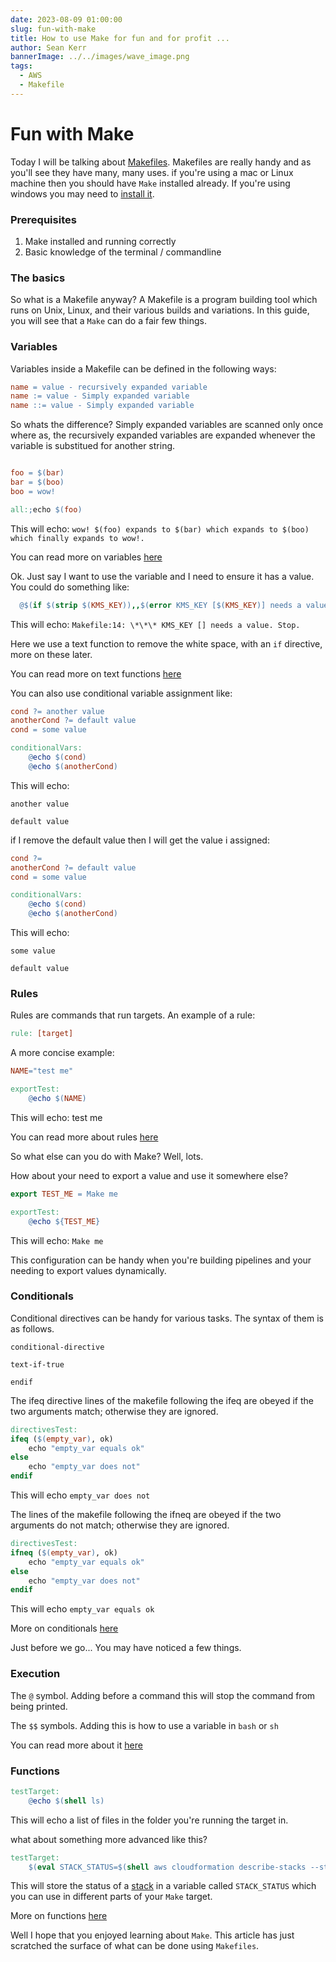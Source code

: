 ```yaml
---
date: 2023-08-09 01:00:00
slug: fun-with-make
title: How to use Make for fun and for profit ...
author: Sean Kerr
bannerImage: ../../images/wave_image.png
tags:
  - AWS
  - Makefile
---
```


# Fun with Make

Today I will be talking about [Makefiles](https://www.gnu.org/software/make/). Makefiles are really handy and as you'll see they have many, many uses. if you're using a mac or Linux machine then you should have `Make` installed already. If you're using windows you may need to [install it](https://linuxhint.com/install-use-make-windows/).

### Prerequisites

1. Make installed and running correctly
2. Basic knowledge of the terminal / commandline

### The basics

So what is a Makefile anyway? A Makefile is a program building tool which runs on Unix, Linux, and their various builds and variations. In this guide, you will see that a `Make` can do a fair few things.

### Variables

Variables inside a Makefile can be defined in the following ways:

```Makefile
name = value - recursively expanded variable
name := value - Simply expanded variable
name ::= value - Simply expanded variable

```

So whats the difference? Simply expanded variables are scanned only once where as, the recursively expanded variables are expanded whenever the variable is substitued for another string.

```Makefile

foo = $(bar)
bar = $(boo)
boo = wow!

all:;echo $(foo)
```

This will echo: `wow! $(foo) expands to $(bar) which expands to $(boo) which finally expands to wow!.`

You can read more on variables [here](https://www.gnu.org/software/make/manual/html_node/Using-Variables.html)

Ok. Just say I want to use the variable and I need to ensure it has a value. You could do something like:

```Makefile
  @$(if $(strip $(KMS_KEY)),,$(error KMS_KEY [$(KMS_KEY)] needs a value))
```

This will echo: `Makefile:14: \*\*\* KMS_KEY [] needs a value. Stop.`

Here we use a text function to remove the white space, with an `if` directive, more on these later.

You can read more on text functions [here](https://www.gnu.org/software/make/manual/html_node/Text-Functions.html)

You can also use conditional variable assignment like:

```Makefile
cond ?= another value
anotherCond ?= default value
cond = some value

conditionalVars:
	@echo $(cond)
	@echo $(anotherCond)

```

This will echo:

`another value`

`default value`

if I remove the default value then I will get the value i assigned:

```Makefile
cond ?=
anotherCond ?= default value
cond = some value

conditionalVars:
	@echo $(cond)
	@echo $(anotherCond)

```

This will echo:

`some value`

`default value`

### Rules

Rules are commands that run targets. An example of a rule:

```Makefile
rule: [target]
```

A more concise example:

```Makefile
NAME="test me"

exportTest:
	@echo $(NAME)
```

This will echo: test me

You can read more about rules [here](https://www.gnu.org/software/make/manual/html_node/Rules.html)

So what else can you do with Make? Well, lots.

How about your need to export a value and use it somewhere else?

```Makefile
export TEST_ME = Make me

exportTest:
	@echo ${TEST_ME}
```

This will echo: `Make me`

This configuration can be handy when you're building pipelines and your needing to export values dynamically.

### Conditionals

Conditional directives can be handy for various tasks. The syntax of them is as follows.

`conditional-directive`

`text-if-true`

`endif`

The ifeq directive lines of the makefile following the ifeq are obeyed if the two arguments match; otherwise they are ignored.

```Makefile
directivesTest:
ifeq ($(empty_var), ok)
	echo "empty_var equals ok"
else
	echo "empty_var does not"
endif
```

This will echo `empty_var does not`

The lines of the makefile following the ifneq are obeyed if the two arguments do not match; otherwise they are ignored.

```Makefile
directivesTest:
ifneq ($(empty_var), ok)
	echo "empty_var equals ok"
else
	echo "empty_var does not"
endif
```

This will echo `empty_var equals ok`

More on conditionals [here](https://gnu.org/s/make/manual/html_node/Conditional-Syntax.html)

Just before we go... You may have noticed a few things.

### Execution

The `@` symbol. Adding before a command this will stop the command from being printed.

The `$$` symbols. Adding this is how to use a variable in `bash` or `sh`

You can read more about it [here](https://www.gnu.org/s/make/manual/html_node/Setting.html)

### Functions

```Makefile
testTarget:
	@echo $(shell ls)
```

This will echo a list of files in the folder you're running the target in.

what about something more advanced like this?

```Makefile
testTarget:
	$(eval STACK_STATUS=$(shell aws cloudformation describe-stacks --stack-name my-cloudformation-stack --query 'Stacks[0].StackStatus' --output text))
```

This will store the status of a [stack](https://docs.aws.amazon.com/AWSCloudFormation/latest/UserGuide/aws-properties-stack.html) in a variable called `STACK_STATUS` which you can use in different parts of your `Make` target.

More on functions [here](https://www.gnu.org/s/make/manual/html_node/Functions.html)

Well I hope that you enjoyed learning about `Make`. This article has just scratched the surface of what can be done using `Makefiles`.
